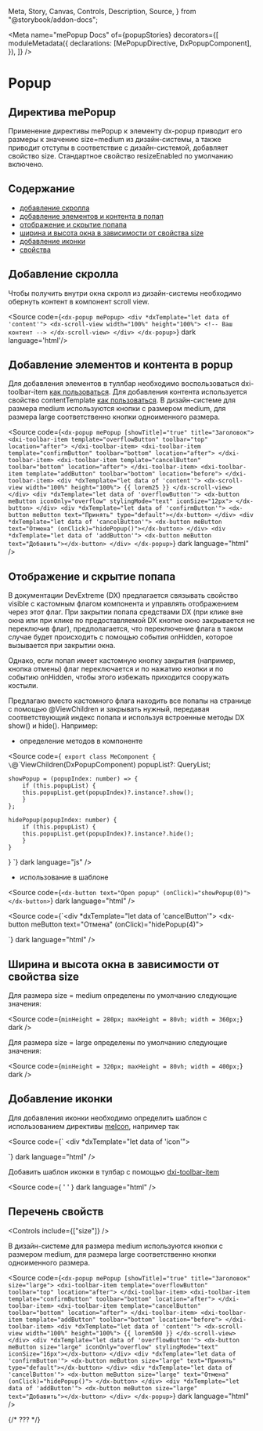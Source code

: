   Meta,
  Story,
  Canvas,
  Controls,
  Description,
  Source,
} from "@storybook/addon-docs";

<Meta
  name="mePopup Docs"
  of={popupStories}
  decorators={[
    moduleMetadata({
      declarations: [MePopupDirective, DxPopupComponent],
    }),
  ]}
/>

# Popup

## Директива mePopup

Применение директивы mePopup к элементу dx-popup приводит его размеры к значению size=medium из дизайн-системы, а также приводит отступы в соответствие
с дизайн-системой, добавляет свойство size. Стандартное свойство resizeEnabled по умолчанию включено.

<Story of={popupStories.Default} />

## Содержание

- [добавление скролла](#добавление-скролла)
- [добавление элементов и контента в попап](#добавление-элементов-и-контента-в-popup)
- [отображение и скрытие попапа](#отображение-и-скрытие-попапа)
- [ширина и высота окна в зависимости от свойства size](#ширина-и-высота-окна-в-зависимости-от-свойства-size)
- [добавление иконки](#добавление-иконки)
- [свойства](#перечень-свойств)

## Добавление скролла

Чтобы получить внутри окна скролл из дизайн-системы необходимо обернуть контент в компонент scroll view.

<Story of={popupStories.Scroll} />

<Source code={`
<dx-popup mePopup>
    <div *dxTemplate="let data of 'content'">
        <dx-scroll-view width="100%" height="100%">
        <!-- Ваш контент -->
        </dx-scroll-view>
    </div>
</dx-popup>
`} dark language='html'/>

## Добавление элементов и контента в popup

Для добавления элементов в туллбар необходимо воспользоваться dxi-toolbar-item [как пользоваться](https://js.devexpress.com/Angular/Documentation/21_2/Guide/UI_Components/Popup/Customize_the_Appearance/Specify_Toolbar_Items/). Для добавления контента используется свойство contentTemplate [как пользоваться](https://js.devexpress.com/Angular/Documentation/21_2/Guide/UI_Components/Popup/Customize_the_Appearance/Customize_the_Content/#Specifying_the_Content_Template).
В дизайн-системе для размера medium используются кнопки с размером medium, для размера large соответственно кнопки одноименного размера.

<Story of={popupStories.Toolbar} />

<Source
  code={`<dx-popup mePopup [showTitle]="true" title="Заголовок">
    <dxi-toolbar-item template="overflowButton" toolbar="top" location="after">
      </dxi-toolbar-item>
    <dxi-toolbar-item template="confirmButton" toolbar="bottom" location="after">
      </dxi-toolbar-item>
    <dxi-toolbar-item template="cancelButton" toolbar="bottom" location="after">
      </dxi-toolbar-item>
    <dxi-toolbar-item template="addButton" toolbar="bottom" location="before">
      </dxi-toolbar-item>
    <div *dxTemplate="let data of 'content'">
      <dx-scroll-view width="100%" height="100%">
        {{ lorem25 }}
      </dx-scroll-view>
    </div>
    <div *dxTemplate="let data of 'overflowButton'">
      <dx-button meButton iconOnly="overflow" stylingMode="text" iconSize="12px">
        </dx-button>
    </div>
    <div *dxTemplate="let data of 'confirmButton'">
      <dx-button meButton text="Принять" type="default"></dx-button>
    </div>
    <div *dxTemplate="let data of 'cancelButton'">
      <dx-button meButton text="Отмена" (onClick)="hidePopup()"></dx-button>
    </div>
    <div *dxTemplate="let data of 'addButton'">
      <dx-button meButton text="Добавить"></dx-button>
    </div>
</dx-popup>`}
  dark
  language="html"
/>

## Отображение и скрытие попапа

В документации DevExtreme (DX) предлагается связывать свойство visible с кастомным флагом компонента и управлять отображением через этот флаг. При закрытии попапа средствами DX (при клике вне окна или при клике по предоставляемой DX кнопке окно закрывается не переключив флаг), предполагается, что переключение флага в таком случае будет происходить с помощью события onHidden, которое вызывается при закрытии окна.

Однако, если попап имеет кастомную кнопку закрытия (например, кнопка отмены) флаг переключается и по нажатию кнопки и по событию onHidden, чтобы этого избежать приходится сооружать костыли.

Предлагаю вместо кастомного флага находить все попапы на странице с помощью @ViewChildren и закрывать нужный, передавая соответствующий индекс попапа и используя встроенные методы DX show() и hide(). Например:

- определение методов в компоненте

<Source
  code={`
export class MeComponent {
    \`@\`ViewChildren(DxPopupComponent) popupList?: QueryList<DxPopupComponent>;

    showPopup = (popupIndex: number) => {
        if (this.popupList) {
        this.popupList.get(popupIndex)?.instance?.show();
        }
    };

    hidePopup(popupIndex: number) {
        if (this.popupList) {
        this.popupList.get(popupIndex)?.instance?.hide();
        }
    }

}
`}
dark
language="js"
/>

- использование в шаблоне

<Source
  code={`<dx-button text="Open popup" (onClick)="showPopup(0)"></dx-button>`}
  dark
  language="html"
/>

<Source
  code={`<div *dxTemplate="let data of 'cancelButton'">
    <dx-button meButton text="Отмена" (onClick)="hidePopup(4)"></dx-button>
</div>`}
  dark
  language="html"
/>

## Ширина и высота окна в зависимости от свойства size

Для размера size = medium определены по умолчанию следующие значения:

<Source
  code={`minHeight = 280px;
maxHeight = 80vh;
width = 360px;`}
  dark
/>

Для размера size = large определены по умолчанию следующие значения:

<Source
  code={`minHeight = 320px;
maxHeight = 80vh;
width = 400px;`}
  dark
/>

## Добавление иконки

Для добавления иконки необходимо определить шаблон с использованием директивы [meIcon](https://cl-tfs2022.monitel.local/CK-11/Development/_wiki/wikis/Development.wiki/3453/meIcon), например так

<Source
  code={` <div *dxTemplate="let data of 'icon'">
    <span meIcon icon="public" iconSize="20"></span>
</div>`}
  dark
  language="html"
/>

Добавить шаблон иконки в тулбар с помощью [dxi-toolbar-item](https://js.devexpress.com/Angular/Documentation/ApiReference/UI_Components/dxPopup/Configuration/toolbarItems/)

<Source
  code={
    '<dxi-toolbar-item template="icon" location="before"> </dxi-toolbar-item>'
  }
  dark
  language="html"
/>

## Перечень свойств

<Controls include={["size"]} />

В дизайн-системе для размера medium используются кнопки с размером medium, для размера large соответственно кнопки одноименного размера.

<Story of={popupStories.Size} />

<Source
  code={`<dx-popup mePopup [showTitle]="true" title="Заголовок" size="large">
    <dxi-toolbar-item template="overflowButton" toolbar="top" location="after">
      </dxi-toolbar-item>
    <dxi-toolbar-item template="confirmButton" toolbar="bottom" location="after">
      </dxi-toolbar-item>
    <dxi-toolbar-item template="cancelButton" toolbar="bottom" location="after">
      </dxi-toolbar-item>
    <dxi-toolbar-item template="addButton" toolbar="bottom" location="before">
      </dxi-toolbar-item>
    <div *dxTemplate="let data of 'content'">
      <dx-scroll-view width="100%" height="100%">
        {{ lorem500 }}
      </dx-scroll-view>
    </div>
    <div *dxTemplate="let data of 'overflowButton'">
      <dx-button meButton size="large" iconOnly="overflow" stylingMode="text" 
        iconSize="16px"></dx-button>
    </div>
    <div *dxTemplate="let data of 'confirmButton'">
      <dx-button meButton size="large" text="Принять" type="default"></dx-button>
    </div>
    <div *dxTemplate="let data of 'cancelButton'">
      <dx-button meButton size="large" text="Отмена" (onClick)="hidePopup()">
        </dx-button>
    </div>
    <div *dxTemplate="let data of 'addButton'">
      <dx-button meButton size="large" text="Добавить"></dx-button>
    </div>
</dx-popup>`}
  dark
  language="html"
/>

{/* ??? */}

<style>
  {`
      h2 {
        border-bottom: none !important;
    }
`}
</style>

